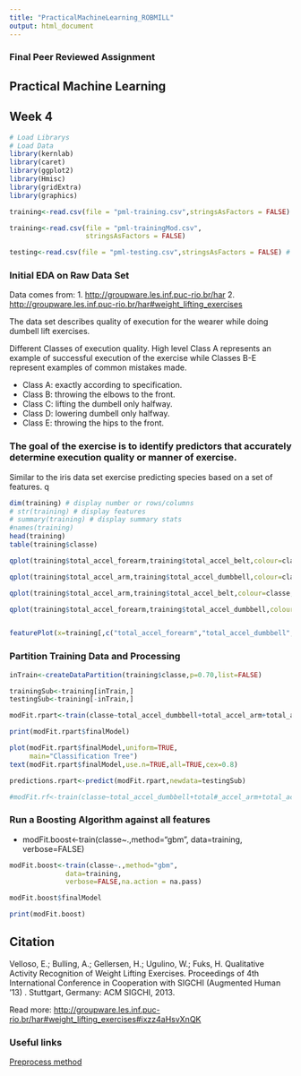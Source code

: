 ```yaml
---
title: "PracticalMachineLearning_ROBMILL"
output: html_document
---
```

### Final Peer Reviewed Assignment
## Practical Machine Learning
## Week 4

```r
# Load Librarys
# Load Data
library(kernlab)
library(caret)
library(ggplot2)
library(Hmisc)
library(gridExtra)
library(graphics)

training<-read.csv(file = "pml-training.csv",stringsAsFactors = FALSE) # Read training data

training<-read.csv(file = "pml-trainingMod.csv",
                   stringsAsFactors = FALSE)

testing<-read.csv(file = "pml-testing.csv",stringsAsFactors = FALSE) # Read testing data
```

### Initial EDA on Raw Data Set
Data comes from: 
1.  <http://groupware.les.inf.puc-rio.br/har>
2.  <http://groupware.les.inf.puc-rio.br/har#weight_lifting_exercises>

The data set describes quality of execution for the wearer while doing dumbell lift exercises.  

Different Classes of execution quality.  High level Class A represents an example of successful execution of the exercise while Classes B-E represent examples of common mistakes made.  

* Class A: exactly according to specification.
* Class B: throwing the elbows to the front.
* Class C: lifting the dumbell only halfway.
* Class D: lowering dumbell only halfway.
* Class E: throwing the hips to the front.

### The goal of the exercise is to identify predictors that accurately determine execution quality or manner of exercise.

Similar to the iris data set exercise predicting species based on a set of features.  q
```r

dim(training) # display number or rows/columns
# str(training) # display features
# summary(training) # display summary stats
#names(training)
head(training)
table(training$classe)

qplot(training$total_accel_forearm,training$total_accel_belt,colour=classe,data=training)

qplot(training$total_accel_arm,training$total_accel_dumbbell,colour=classe,data=training)

qplot(training$total_accel_arm,training$total_accel_belt,colour=classe,data=training)

qplot(training$total_accel_forearm,training$total_accel_dumbbell,colour=classe,data=training)


featurePlot(x=training[,c("total_accel_forearm","total_accel_dumbbell","total_accel_belt","total_accel_arm")], y=training$classe, plot="pairs")
```


### Partition Training Data and Processing
```r

inTrain<-createDataPartition(training$classe,p=0.70,list=FALSE)

trainingSub<-training[inTrain,]
testingSub<-training[-inTrain,]

```

```r
modFit.rpart<-train(classe~total_accel_dumbbell+total_accel_arm+total_accel_belt,method="rpart",data=trainingSub)

print(modFit.rpart$finalModel)

plot(modFit.rpart$finalModel,uniform=TRUE,
     main="Classification Tree")
text(modFit.rpart$finalModel,use.n=TRUE,all=TRUE,cex=0.8)

predictions.rpart<-predict(modFit.rpart,newdata=testingSub)
```

```r

#modFit.rf<-train(classe~total_accel_dumbbell+total#_accel_arm+total_accel_belt,data=training,method="#rf",prox=TRUE)

```

### Run a Boosting Algorithm against all features
* modFit.boost<-train(classe~.,method="gbm",
              data=training,
              verbose=FALSE)
```r
modFit.boost<-train(classe~.,method="gbm",
              data=training,
              verbose=FALSE,na.action = na.pass)

modFit.boost$finalModel

```

```r
print(modFit.boost)
```
## Citation
Velloso, E.; Bulling, A.; Gellersen, H.; Ugulino, W.; Fuks, H. Qualitative Activity Recognition of Weight Lifting Exercises. Proceedings of 4th International Conference in Cooperation with SIGCHI (Augmented Human '13) . Stuttgart, Germany: ACM SIGCHI, 2013.

Read more: <http://groupware.les.inf.puc-rio.br/har#weight_lifting_exercises#ixzz4aHsvXnQK>

### Useful links

[Preprocess method](https://www.rdocumentation.org/packages/caret/versions/6.0-73/topics/preProcess)